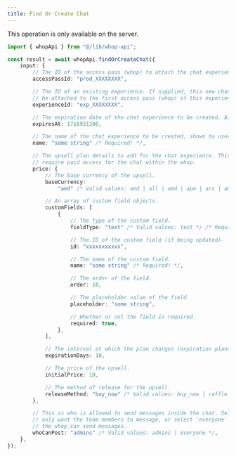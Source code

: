 ```yaml
---
title: Find Or Create Chat
---
```

<Note>This operation is only available on the server.</Note>
```typescript
import { whopApi } from "@/lib/whop-api";

const result = await whopApi.findOrCreateChat({
	input: {
		// The ID of the access pass (whop) to attach the chat experience to. It looks like prod_xxxx.
		accessPassId: "prod_XXXXXXXX",

		// The ID of an existing experience. If supplied, this new chat experience will
		// be attached to the first access pass (whop) of this experience. It looks like exp_xxxx.
		experienceId: "exp_XXXXXXXX",

		// The expiration date of the chat experience to be created. After this timestamp, the experience disappears.
		expiresAt: 1716931200,

		// The name of the chat experience to be created, shown to users in the UI.
		name: "some string" /* Required! */,

		// The upsell plan details to add for the chat experience. This allows you to
		// require paid access for the chat within the whop.
		price: {
			// The base currency of the upsell.
			baseCurrency:
				"aed" /* Valid values: aed | all | amd | ape | ars | aud | bam | bgn | bhd | bob | brl | bsd | cad | chf | clp | cop | crc | czk | dkk | dop | dzd | egp | etb | eth | eur | gbp | ghs | gmd | gtq | gyd | hkd | huf | idr | ils | inr | jmd | jod | jpy | kes | khr | krw | kwd | lkr | mad | mdl | mga | mkd | mnt | mop | mur | mxn | myr | nad | ngn | nok | nzd | omr | pen | php | pkr | pln | pyg | qar | ron | rsd | rub | rwf | sar | sek | sgd | thb | tnd | try | ttd | twd | tzs | usd | uyu | uzs | vnd | xcd | xof | zar */,

			// An array of custom field objects.
			customFields: [
				{
					// The type of the custom field.
					fieldType: "text" /* Valid values: text */ /* Required! */,

					// The ID of the custom field (if being updated)
					id: "xxxxxxxxxxx",

					// The name of the custom field.
					name: "some string" /* Required! */,

					// The order of the field.
					order: 10,

					// The placeholder value of the field.
					placeholder: "some string",

					// Whether or not the field is required.
					required: true,
				},
			],

			// The interval at which the plan charges (expiration plans).
			expirationDays: 10,

			// The price of the upsell.
			initialPrice: 10,

			// The method of release for the upsell.
			releaseMethod: "buy_now" /* Valid values: buy_now | raffle | waitlist */,
		},

		// This is who is allowed to send messages inside the chat. Select 'admin' if you
		// only want the team members to message, or select 'everyone' if any member of
		// the whop can send messages.
		whoCanPost: "admins" /* Valid values: admins | everyone */,
	},
});

```
